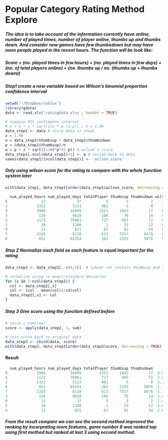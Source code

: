 Popular Category Rating Method Explore
========================================================

##### The idea is to take account of the information currently have online, number of played times, number of player online, thumbs up and thumbs down. And consider new games have few thumbsdown but may have more people played in the recent hours. The function will be look like: 

##### Score = (no. played times in few hours) + (no. played times in few days) + (no. of total players online) + (no. thumbs up / no. (thumbs up + thumbs down))

##### Step1 create a new variable based on Wilson's binomial proportion confidence interval
```r
setwd("~/Dropbox/roblox")
library(gdata)
data <- read.xls('ratingdata.xlsx', header = TRUE)

# suppose 95% confidence interval 
# w = p + z * sqrt(1/n * p (1-p)) ; z = 1.96
data_step1 <- data # store data in step1
z = 1.96
n = data_step1$thumbsup + data_step1$thumbsdown
p = (data_step1$thumbsup)/n
w = p + z * sqrt((1/n)*p*(1-p)) # wilson's score
data_step1[,ncol(data_step1)+1] <- w # assign back to data 
names(data_step1)[ncol(data_step1)] <- 'wilson_score'
```
##### Only using wilson score for the rating to compare with the whole function system later
```r
with(data_step1, data_step1[order(data_step1$wilson_score, decreasing = TRUE),])
```

```r
  num_played_hours num_played_days totalPlayer thumbsup thumbsdown wilson_score
8               13              37           5        3          2    1.0294145
1             2322            3123         981        5          0    1.0000000
9             3986           16999        1251     1442         17    0.9938547
3              138            4628         106       76         14    0.9193240
5             1172           78961         727      403         72    0.8806714
2               30            1200           2       33         12    0.8625400
4               11             821          61       92         54    0.7084471
7             1326            8118         613     7557       8476    0.4790672
6              652           65254         261     2355       5076    0.3274945
```

##### Step 2 Normalize each field so each feature is equal important for the rating 
```r
data_step2 <- data_step1[,-c(4,5)]  # subset not contain thumbsup and thumbsdown

# normalize using (x-mean)/standard deviation
for (x in 1:ncol(data_step2)) {
  col <- data_step2[,x]
  col <- (col - mean(col))/sd(col)
  data_step2[,x] <- col
}
```

##### Step 3 Give score using the function defined before
```r
# socre = sum(row)
score <- apply(data_step2, 1, sum)

# join score back to original data
data_step3 <- cbind(data, score)
with(data_step3, data_step3[order(data_step3$score, decreasing = TRUE),])
```

#### Result
```r
  num_played_hours num_played_days totalPlayer thumbsup thumbsdown     score
9             3986           16999        1251     1442         17  4.583151
5             1172           78961         727      403         72  2.958618
1             2322            3123         981        5          0  2.333082
6              652           65254         261     2355       5076 -1.118942
7             1326            8118         613     7557       8476 -1.138407
3              138            4628         106       76         14 -1.446158
8               13              37           5        3          2 -1.462883
2               30            1200           2       33         12 -2.092863
4               11             821          61       92         54 -2.615599
```

##### From the result compare we can see the second method improved the ranking by incorprating more features, game number 8 was ranked top using first method but ranked at last 3 using second method. 

